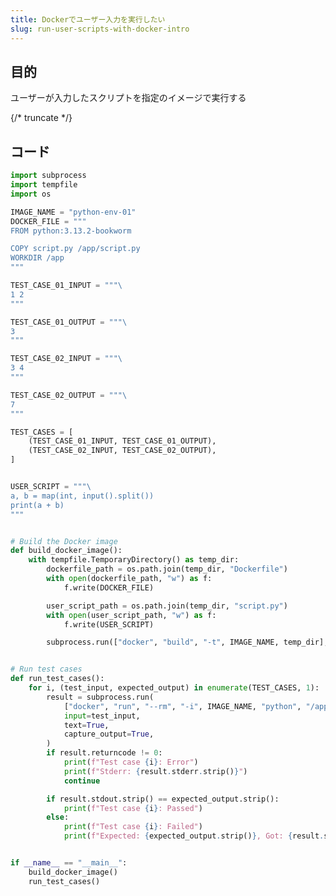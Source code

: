 ```yaml
---
title: Dockerでユーザー入力を実行したい
slug: run-user-scripts-with-docker-intro
---
```



## 目的
ユーザーが入力したスクリプトを指定のイメージで実行する

{/* truncate */}


## コード

```python
import subprocess
import tempfile
import os

IMAGE_NAME = "python-env-01"
DOCKER_FILE = """
FROM python:3.13.2-bookworm

COPY script.py /app/script.py
WORKDIR /app
"""

TEST_CASE_01_INPUT = """\
1 2
"""

TEST_CASE_01_OUTPUT = """\
3
"""

TEST_CASE_02_INPUT = """\
3 4
"""

TEST_CASE_02_OUTPUT = """\
7
"""

TEST_CASES = [
    (TEST_CASE_01_INPUT, TEST_CASE_01_OUTPUT),
    (TEST_CASE_02_INPUT, TEST_CASE_02_OUTPUT),
]


USER_SCRIPT = """\
a, b = map(int, input().split())
print(a + b)
"""


# Build the Docker image
def build_docker_image():
    with tempfile.TemporaryDirectory() as temp_dir:
        dockerfile_path = os.path.join(temp_dir, "Dockerfile")
        with open(dockerfile_path, "w") as f:
            f.write(DOCKER_FILE)

        user_script_path = os.path.join(temp_dir, "script.py")
        with open(user_script_path, "w") as f:
            f.write(USER_SCRIPT)

        subprocess.run(["docker", "build", "-t", IMAGE_NAME, temp_dir], check=True)


# Run test cases
def run_test_cases():
    for i, (test_input, expected_output) in enumerate(TEST_CASES, 1):
        result = subprocess.run(
            ["docker", "run", "--rm", "-i", IMAGE_NAME, "python", "/app/script.py"],
            input=test_input,
            text=True,
            capture_output=True,
        )
        if result.returncode != 0:
            print(f"Test case {i}: Error")
            print(f"Stderr: {result.stderr.strip()}")
            continue

        if result.stdout.strip() == expected_output.strip():
            print(f"Test case {i}: Passed")
        else:
            print(f"Test case {i}: Failed")
            print(f"Expected: {expected_output.strip()}, Got: {result.stdout.strip()}")


if __name__ == "__main__":
    build_docker_image()
    run_test_cases()

```

